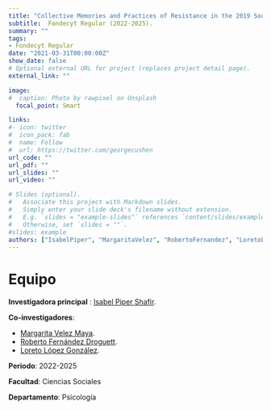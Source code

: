 ```yaml
---
title: "Collective Memories and Practices of Resistance in the 2019 Social Uprising in Chile"
subtitle:  Fondecyt Regular (2022-2025).
summary: ""
tags:
- Fondecyt Regular
date: "2021-03-31T00:00:00Z"
show_date: false
# Optional external URL for project (replaces project detail page).
external_link: ""

image:
#  caption: Photo by rawpixel on Unsplash
  focal_point: Smart

links:
#- icon: twitter
#  icon_pack: fab
#  name: Follow
#  url: https://twitter.com/georgecushen
url_code: ""
url_pdf: ""
url_slides: ""
url_video: ""

# Slides (optional).
#   Associate this project with Markdown slides.
#   Simply enter your slide deck's filename without extension.
#   E.g. `slides = "example-slides"` references `content/slides/example-slides.md`.
#   Otherwise, set `slides = ""`.
#slides: example
authors: ["IsabelPiper", "MargaritaVelez", "RobertoFernandez", "LoretoLopez"]
---
```


# Equipo

**Investigadora principal** : [Isabel Piper Shafir](../../../authors/isabelpiper/).

**Co-investigadores**:

- [Margarita Velez Maya](../../../authors/margaritavelez/).
- [Roberto Fernández Droguett](../../../authors/robertofernandez/).
- [Loreto López González](../../../authors/loretolopez/).


**Periodo**: 2022-2025

**Facultad**: Ciencias Sociales

**Departamento**: Psicología

